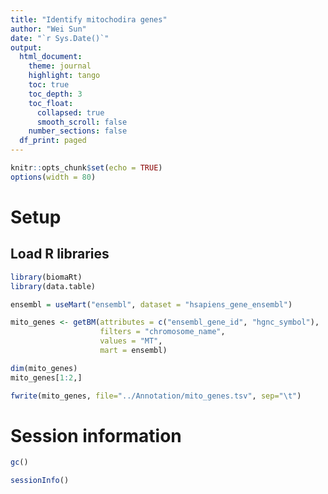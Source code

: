 ```yaml
---
title: "Identify mitochodira genes"
author: "Wei Sun"
date: "`r Sys.Date()`"
output: 
  html_document:
    theme: journal
    highlight: tango
    toc: true
    toc_depth: 3
    toc_float:
      collapsed: true
      smooth_scroll: false
    number_sections: false
  df_print: paged
---
```


```r
knitr::opts_chunk$set(echo = TRUE)
options(width = 80)
```


# Setup

## Load R libraries
```r
library(biomaRt)
library(data.table)
```

```r
ensembl = useMart("ensembl", dataset = "hsapiens_gene_ensembl")

mito_genes <- getBM(attributes = c("ensembl_gene_id", "hgnc_symbol"),
                    filters = "chromosome_name",
                    values = "MT",
                    mart = ensembl)

dim(mito_genes)
mito_genes[1:2,]

fwrite(mito_genes, file="../Annotation/mito_genes.tsv", sep="\t")
```



# Session information
```r
gc()

sessionInfo()
```

